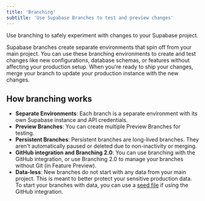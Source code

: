 ```yaml
---
title: 'Branching'
subtitle: 'Use Supabase Branches to test and preview changes'
---
```


Use branching to safely experiment with changes to your Supabase project.

Supabase branches create separate environments that spin off from your main project. You can use these branching environments to create and test changes like new configurations, database schemas, or features without affecting your production setup. When you're ready to ship your changes, merge your branch to update your production instance with the new changes.

## How branching works

- **Separate Environments**: Each branch is a separate environment with its own Supabase instance and API credentials.
- **Preview Branches**: You can create multiple Preview Branches for testing.
- **Persistent Branches**: Persistent branches are long-lived branches. They aren't automatically paused or deleted due to non-inactivity or merging.
- **GitHub integration and Branching 2.0**: You can use branching with the GitHub integration, or use Branching 2.0 to manage your branches without Git (in Feature Preview).
- **Data-less**: New branches do not start with any data from your main project. This is meant to better protect your sensitive production data. To start your branches with data, you can use a [seed file](/docs/guides/deployment/branching/github-integration#seeding) if using the GitHub integration.
